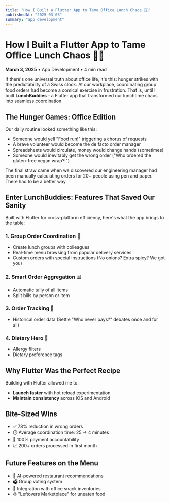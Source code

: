 ```yaml
---
title: "How I Built a Flutter App to Tame Office Lunch Chaos 🍔🤖"
publishedAt: "2025-03-03"
summary: "app development"
---
```


# How I Built a Flutter App to Tame Office Lunch Chaos 🍔🤖

**March 3, 2025** • App Development • 4 min read

If there's one universal truth about office life, it's this: hunger strikes with the predictability of a Swiss clock. At our workplace, coordinating group food orders had become a comical exercise in frustration. That is, until I built **LunchBuddies** - a Flutter app that transformed our lunchtime chaos into seamless coordination.

## The Hunger Games: Office Edition

Our daily routine looked something like this:
- Someone would yell "Food run!" triggering a chorus of requests
- A brave volunteer would become the de facto order manager
- Spreadsheets would circulate, money would change hands (sometimes)
- Someone would inevitably get the wrong order ("Who ordered the gluten-free vegan wrap?!")

The final straw came when we discovered our engineering manager had been manually calculating orders for 20+ people using pen and paper. There had to be a better way.

## Enter LunchBuddies: Features That Saved Our Sanity

Built with Flutter for cross-platform efficiency, here's what the app brings to the table:

### 1. Group Order Coordination 👥
- Create lunch groups with colleagues
- Real-time menu browsing from popular delivery services
- Custom orders with special instructions (No onions? Extra spicy? We got you)

### 2. Smart Order Aggregation 📊
- Automatic tally of all items
- Split bills by person or item

### 3. Order Tracking 🚚
- Historical order data (Settle "Who never pays?" debates once and for all)

### 4. Dietary Hero 🦸
- Allergy filters
- Dietary preference tags

## Why Flutter Was the Perfect Recipe

Building with Flutter allowed me to:
- **Launch faster** with hot reload experimentation
- **Maintain consistency** across iOS and Android

## Bite-Sized Wins
- ✅ 78% reduction in wrong orders
- ⏱️ Average coordination time: 25 → 4 minutes
- 💸 100% payment accountability
- 📈 200+ orders processed in first month

## Future Features on the Menu
- 🧠 AI-powered restaurant recommendations
- 🗳️ Group voting system
- 🍪 Integration with office snack inventories
- ♻️ "Leftovers Marketplace" for uneaten food
